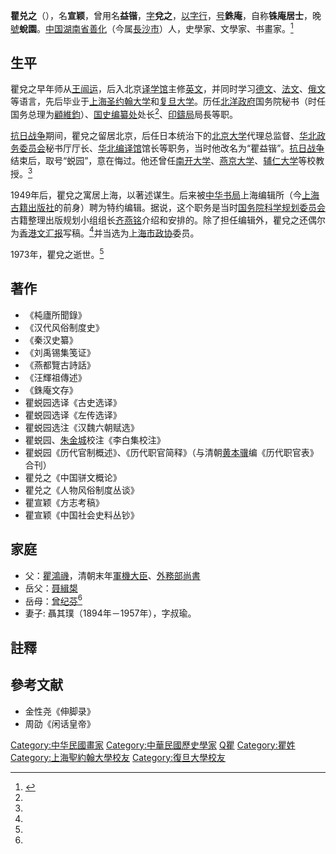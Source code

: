 '''瞿兑之'''（{{bd|1894年||1973年||catIdx=Q瞿}}），名'''宣颖'''，曾用名'''益锴'''，[[表字|字]]'''兌之'''，[[以字行|以字行]]，[[号|号]]'''銖庵'''，自称'''铢庵居士'''，晚[[號|號]]'''蛻園'''。[[中国|中国]][[湖南省|湖南省]][[长沙县|善化]]（今属[[長沙市|長沙市]]）人，史學家、文學家、书畫家。<ref name=sx>{{Cite web |url=http://news.sxpmg.com/jtpd/shsj/201107/59555.html |title=高克勤，上海世纪出版：瞿蜕园与中华上编，山西出版传媒网，2011-7-24 |accessdate=2012-10-05 |archiveurl=https://web.archive.org/web/20160304094705/http://news.sxpmg.com/jtpd/shsj/201107/59555.html |archivedate=2016-03-04 |deadurl=yes }}</ref>

==生平==
瞿兌之早年师从[[王闿运|王闿运]]，后入北京[[译学馆|译学馆]]主修[[英文|英文]]，并同时学习[[德文|德文]]、[[法文|法文]]、[[俄文|俄文]]等语言，先后毕业于[[上海|上海]][[圣约翰大学_(上海)|圣约翰大学]]和[[复旦大学|复旦大学]]。历任[[北洋政府|北洋政府]]国务院秘书（时任国务总理为[[顧維鈞|顧維鈞]]）、[[国史编纂处|国史编纂处]]处长<ref name=sx/>、[[印鑄局|印鑄局]]局長等职。

[[抗日战争|抗日战争]]期间，瞿兌之留居北京，后任日本统治下的[[北京大学|北京大学]]代理总监督、[[华北政务委员会|华北政务委员会]]秘书厅厅长、[[华北编译馆|华北编译馆]]馆长等职务，当时他改名为“瞿益锴”。[[抗日战争|抗日战争]]结束后，取号“蜕园”，意在悔过。他还曾任[[南开大学|南开大学]]、[[燕京大学|燕京大学]]、[[辅仁大学|辅仁大学]]等校教授。<ref name=sx/>

1949年后，瞿兌之寓居上海，以著述谋生。后来被[[中华书局|中华书局]]上海编辑所（今[[上海古籍出版社|上海古籍出版社]]的前身）聘为特约编辑。据说，这个职务是当时[[国务院科学规划委员会|国务院科学规划委员会]]古籍整理出版规划小组组长[[齐燕铭|齐燕铭]]介绍和安排的。除了担任编辑外，瞿兌之还偶尔为[[香港文汇报|香港文汇报]]写稿。<ref name=sx/>并当选为[[上海市政协|上海市政协]]委员。

1973年，瞿兌之逝世。<ref name=sx/>

==著作==
*《杶廬所聞錄》
*《汉代风俗制度史》
*《秦汉史纂》
*《刘禹锡集笺证》
*《燕都覽古詩話》
*《汪輝祖傳述》
*《銖庵文存》
*瞿蜕园选译《古史选译》
*瞿蜕园选译《左传选译》
*瞿蜕园选注《汉魏六朝赋选》
*瞿蜕园、[[朱金城|朱金城]]校注《李白集校注》
*瞿蜕园《历代官制概述》、《历代职官简释》（与清朝[[黄本骥|黄本骥]]编《历代职官表》合刊）
*瞿兑之《中国骈文概论》
*瞿兑之《人物风俗制度丛谈》
*瞿宣颖《方志考稿》
*瞿宣颖《中国社会史料丛钞》

==家庭==
*父：[[瞿鴻禨|瞿鴻禨]]，清朝末年[[軍機大臣|軍機大臣]]、[[外務部|外務部]][[尚書|尚書]]
*岳父：[[聂緝槼|聂緝槼]]
*岳母：[[曾纪芬|曾纪芬]]<ref name=sx/>
*妻子: 聶其璞（1894年－1957年），字叔瑜。

==註釋==
{{reflist}}

==參考文献==
{{refbegin}}
* 金性尧《伸脚录》
* 周劭《闲话皇帝》
{{refend}}

{{中国近现代文学}}
{{Authority control}}
{{DEFAULTSORT:Qu瞿}}
[[Category:中华民國畫家|Category:中华民國畫家]]
[[Category:中華民國歷史學家|Category:中華民國歷史學家]]
[[Category:长沙人|Q瞿]]
[[Category:瞿姓|Category:瞿姓]]
[[Category:上海聖約翰大學校友|Category:上海聖約翰大學校友]]
[[Category:復旦大學校友|Category:復旦大學校友]]